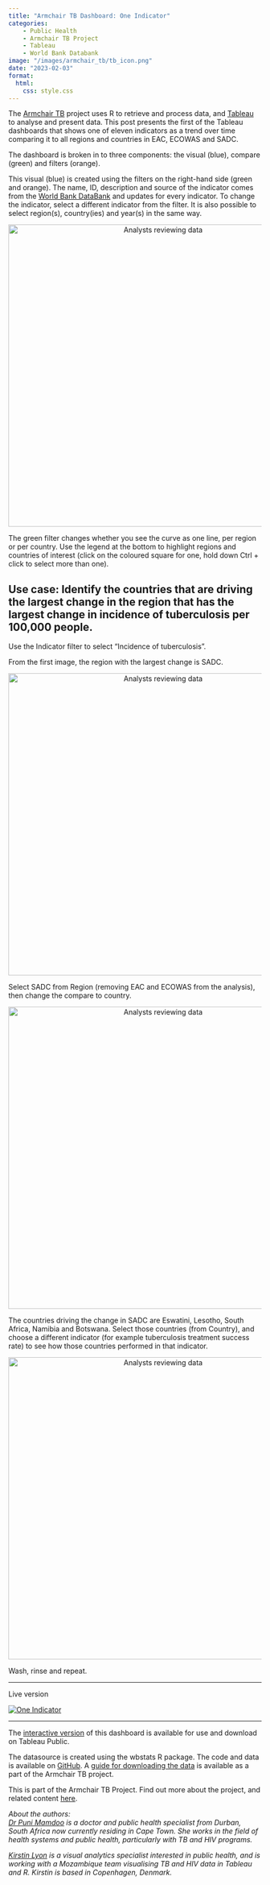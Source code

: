 ```yaml
---
title: "Armchair TB Dashboard: One Indicator"
categories: 
    - Public Health
    - Armchair TB Project
    - Tableau
    - World Bank Databank
image: "/images/armchair_tb/tb_icon.png"
date: "2023-02-03"
format: 
  html:
    css: style.css
---
```


The [Armchair TB](https://medium.com/@kirstin.lyon/introduction-to-the-armchair-tb-project-cfc697062d6) project uses R to retrieve and process data, and [Tableau](https://www.tableau.com/) to analyse and present data. This post presents the first of the Tableau dashboards that shows one of eleven indicators as a trend over time comparing it to all regions and countries in EAC, ECOWAS and SADC.

The dashboard is broken in to three components: the visual (blue), compare (green) and filters (orange).

This visual (blue) is created using the filters on the right-hand side (green and orange). The name, ID, description and source of the indicator comes from the [World Bank DataBank](https://databank.worldbank.org/) and updates for every indicator. To change the indicator, select a different indicator from the filter. It is also possible to select region(s), country(ies) and year(s) in the same way.

```{=html}
<div style="text-align: center;">
    <img src="/images/armchair_tb/01_01_tableau.png" alt="Analysts reviewing data" width="600"/>
</div>
```

The green filter changes whether you see the curve as one line, per region or per country. Use the legend at the bottom to highlight regions and countries of interest (click on the coloured square for one, hold down Ctrl + click to select more than one).

## Use case: Identify the countries that are driving the largest change in the region that has the largest change in incidence of tuberculosis per 100,000 people.

Use the Indicator filter to select “Incidence of tuberculosis”.

From the first image, the region with the largest change is SADC.

```{=html}
<div style="text-align: center;">
    <img src="/images/armchair_tb/01_02_tableau.png" alt="Analysts reviewing data" width="600"/>
</div>
```

Select SADC from Region (removing EAC and ECOWAS from the analysis), then change the compare to country.

```{=html}
<div style="text-align: center;">
    <img src="/images/armchair_tb/01_03_tableau.png" alt="Analysts reviewing data" width="600"/>
</div>
```

The countries driving the change in SADC are Eswatini, Lesotho, South Africa, Namibia and Botswana. Select those countries (from Country), and choose a different indicator (for example tuberculosis treatment success rate) to see how those countries performed in that indicator.

```{=html}
<div style="text-align: center;">
    <img src="/images/armchair_tb/01_04_tableau.png" alt="Analysts reviewing data" width="600"/>
</div>
```

Wash, rinse and repeat.

------------------------------------------------------------------------

Live version

::: {#viz1741086737575 .tableauPlaceholder style="position: relative"}
<noscript><a href='#'><img src="https://public.tableau.com/static/images/Ar/ArmchairTBOneIndicator/OneIndicator/1_rss.png" alt="One Indicator " style="border: none"/></a></noscript>

<object class="tableauViz" style="display:none;">

<param name='host_url' value='https%3A%2F%2Fpublic.tableau.com%2F' /> <param name='embed_code_version' value='3' /> <param name='site_root' value='' /><param name='name' value='ArmchairTBOneIndicator&#47;OneIndicator' /><param name='tabs' value='no' /><param name='toolbar' value='yes' /><param name='static_image' value='https:&#47;&#47;public.tableau.com&#47;static&#47;images&#47;Ar&#47;ArmchairTBOneIndicator&#47;OneIndicator&#47;1.png' /> <param name='animate_transition' value='yes' /><param name='display_static_image' value='yes' /><param name='display_spinner' value='yes' /><param name='display_overlay' value='yes' /><param name='display_count' value='yes' /><param name='language' value='en-GB' />

</object>
:::

```{=html}
    <script type='text/javascript'>                    
      var divElement = document.getElementById('viz1741086737575');                    
      var vizElement = divElement.getElementsByTagName('object')[0];                    
      var targetWidth = 800; // Set your target width
      var originalWidth = 1500; // Original width
      var originalHeight = 927; // Original height

      // Calculate scale ratio
      var scaleRatio = targetWidth / originalWidth;

      // Apply scale transformation
      vizElement.style.transform = 'scale(' + scaleRatio + ')';
      vizElement.style.transformOrigin = 'top left'; // Keep the scaling aligned to the top left
      vizElement.style.width = originalWidth + 'px'; // Maintain original width
      vizElement.style.height = originalHeight + 'px'; // Maintain original height
      vizElement.style.overflow = 'hidden'; // Hide any overflow
      
      var scriptElement = document.createElement('script');                    
      scriptElement.src = 'https://public.tableau.com/javascripts/api/viz_v1.js';                    
      vizElement.parentNode.insertBefore(scriptElement, vizElement);                
      </script>
```

---

The [interactive version](https://public.tableau.com/app/profile/kirstin.lyon5886/viz/ArmchairTBOneIndicator/OneIndicator) of this dashboard is available for use and download on Tableau Public.

The datasource is created using the wbstats R package. The code and data is available on [GitHub](https://github.com/KirstinLyon/Armchair-TB). A [guide for downloading the data](https://medium.com/@kirstin.lyon/4532404bac94) is available as a part of the Armchair TB project.

This is part of the Armchair TB Project. Find out more about the project, and related content [here](/posts/armchair_tb_intro.html).

*About the authors: \
[Dr Puni Mamdoo](https://www.linkedin.com/in/puni-mamdoo-8a1786108/) is a doctor and public health specialist from Durban, South Africa now currently residing in Cape Town. She works in the field of health systems and public health, particularly with TB and HIV programs.*

[*Kirstin Lyon*](https://www.linkedin.com/in/kirstin-lyon-0320012a/) *is a visual analytics specialist interested in public health, and is working with a Mozambique team visualising TB and HIV data in Tableau and R. Kirstin is based in Copenhagen, Denmark.*
